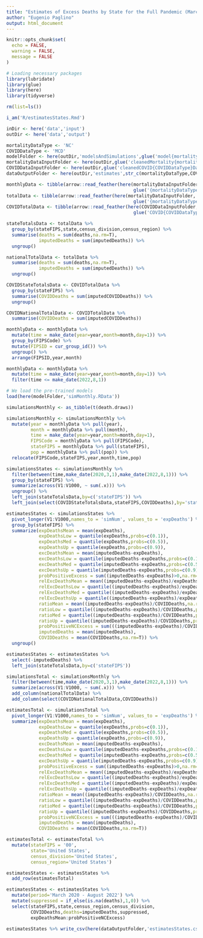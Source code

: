 ```yaml
---
title: "Estimates of Excess Deaths by State for the Full Pandemic (March 2020-August 2022)"
author: "Eugenio Paglino"
output: html_document
---
```


```r
knitr::opts_chunk$set(
  echo = FALSE,
  warning = FALSE,
  message = FALSE
)
```

```r
# Loading necessary packages
library(lubridate)
library(glue)
library(here)
library(tidyverse)
```

```r
rm(list=ls())

i_am('R/estimatesStates.Rmd')

inDir <- here('data','input')
outDir <- here('data','output')

mortalityDataType <- 'NC'
COVIDDataType <- 'MCD'
modelFolder <- here(outDir,'modelsAndSimulations',glue('model{mortalityDataType}'))
mortalityDataInputFolder <- here(outDir,glue('cleanedMortality{mortalityDataType}Data'))
COVIDDataInputFolder <- here(outDir,glue('cleanedCOVID{COVIDDataType}Data'))
dataOutputFolder <- here(outDir,'estimates',str_c(mortalityDataType,COVIDDataType))
```

```r
monthlyData <- tibble(arrow::read_feather(here(mortalityDataInputFolder,
                                               glue('{mortalityDataType}MonthlyData.feather'))))
totalData <- tibble(arrow::read_feather(here(mortalityDataInputFolder,
                                               glue('{mortalityDataType}TotalData.feather'))))
COVIDTotalData <- tibble(arrow::read_feather(here(COVIDDataInputFolder,
                                               glue('COVID{COVIDDataType}TotalData.feather'))))
```

```r
stateTotalsData <- totalData %>%
  group_by(stateFIPS,state,census_division,census_region) %>%
  summarise(deaths = sum(deaths,na.rm=T),
            imputedDeaths = sum(imputedDeaths)) %>%
  ungroup()
```

```r
nationalTotalData <- totalData %>%
  summarise(deaths = sum(deaths,na.rm=T),
            imputedDeaths = sum(imputedDeaths)) %>%
  ungroup()
```

```r
COVIDStateTotalsData <- COVIDTotalData %>%
  group_by(stateFIPS) %>%
  summarise(COVIDDeaths = sum(imputedCOVIDDeaths)) %>%
  ungroup()
```

```r
COVIDNationalTotalData <- COVIDTotalData %>%
  summarise(COVIDDeaths = sum(imputedCOVIDDeaths))
```

```r
monthlyData <- monthlyData %>%
  mutate(time = make_date(year=year,month=month,day=1)) %>%
  group_by(FIPSCode) %>%
  mutate(FIPSID = cur_group_id()) %>%
  ungroup() %>%
  arrange(FIPSID,year,month)
```

```r
monthlyData <- monthlyData %>%
  mutate(time = make_date(year=year,month=month,day=1)) %>%
  filter(time <= make_date(2022,8,1))
```

```r
# We load the pre-trained models
load(here(modelFolder,'simMonthly.RData'))
```

```r
simulationsMonthly <- as_tibble(t(death.draws))

simulationsMonthly <- simulationsMonthly %>% 
  mutate(year = monthlyData %>% pull(year),
         month = monthlyData %>% pull(month),
         time = make_date(year=year,month=month,day=1),
         FIPSCode = monthlyData %>% pull(FIPSCode),
         stateFIPS = monthlyData %>% pull(stateFIPS),
         pop = monthlyData %>% pull(pop)) %>%
  relocate(FIPSCode,stateFIPS,year,month,time,pop)
```

```r
simulationsStates <- simulationsMonthly %>%
  filter(between(time,make_date(2020,3,1),make_date(2022,8,1))) %>%
  group_by(stateFIPS) %>%
  summarize(across(V1:V1000, ~ sum(.x))) %>%
  ungroup() %>%
  left_join(stateTotalsData,by=c('stateFIPS')) %>%
  left_join(select(COVIDStateTotalsData,stateFIPS,COVIDDeaths),by='stateFIPS')

estimatesStates <- simulationsStates %>%
  pivot_longer(V1:V1000,names_to = 'simNum', values_to = 'expDeaths') %>%
  group_by(stateFIPS) %>%
  summarize(expDeathsMean = mean(expDeaths),
            expDeathsLow = quantile(expDeaths,probs=c(0.1)),
            expDeathsMed = quantile(expDeaths,probs=c(0.5)),
            expDeathsUp = quantile(expDeaths,probs=c(0.9)),
            excDeathsMean = mean(imputedDeaths-expDeaths),
            excDeathsLow = quantile(imputedDeaths-expDeaths,probs=c(0.1)),
            excDeathsMed = quantile(imputedDeaths-expDeaths,probs=c(0.5)),
            excDeathsUp = quantile(imputedDeaths-expDeaths,probs=c(0.9)),
            probPositiveExcess = sum((imputedDeaths-expDeaths)>0,na.rm=T)/n(),
            relExcDeathsMean = mean((imputedDeaths-expDeaths)/expDeaths),
            relExcDeathsLow = quantile((imputedDeaths-expDeaths)/expDeaths,probs=c(0.1)),
            relExcDeathsMed = quantile((imputedDeaths-expDeaths)/expDeaths,probs=c(0.5)),
            relExcDeathsUp = quantile((imputedDeaths-expDeaths)/expDeaths,probs=c(0.9)),
            ratioMean = mean((imputedDeaths-expDeaths)/COVIDDeaths,na.rm=T),
            ratioLow = quantile((imputedDeaths-expDeaths)/COVIDDeaths,probs=c(0.1),na.rm=T),
            ratioMed = quantile((imputedDeaths-expDeaths)/COVIDDeaths,probs=c(0.5),na.rm=T),
            ratioUp = quantile((imputedDeaths-expDeaths)/COVIDDeaths,probs=c(0.9),na.rm=T),
            probPositiveNCExcess = sum(((imputedDeaths-expDeaths)/COVIDDeaths)>1,na.rm=T)/n(),
            imputedDeaths = mean(imputedDeaths),
            COVIDDeaths = mean(COVIDDeaths,na.rm=T)) %>%
  ungroup()
```

```r
estimatesStates <- estimatesStates %>%
  select(-imputedDeaths) %>%
  left_join(stateTotalsData,by=c('stateFIPS'))
```

```r
simulationsTotal <- simulationsMonthly %>%
  filter(between(time,make_date(2020,3,1),make_date(2022,8,1))) %>%
  summarize(across(V1:V1000, ~ sum(.x))) %>%
  add_column(nationalTotalData) %>%
  add_column(select(COVIDNationalTotalData,COVIDDeaths))

estimatesTotal <- simulationsTotal %>%
  pivot_longer(V1:V1000,names_to = 'simNum', values_to = 'expDeaths') %>%
  summarize(expDeathsMean = mean(expDeaths),
            expDeathsLow = quantile(expDeaths,probs=c(0.1)),
            expDeathsMed = quantile(expDeaths,probs=c(0.5)),
            expDeathsUp = quantile(expDeaths,probs=c(0.9)),
            excDeathsMean = mean(imputedDeaths-expDeaths),
            excDeathsLow = quantile(imputedDeaths-expDeaths,probs=c(0.1)),
            excDeathsMed = quantile(imputedDeaths-expDeaths,probs=c(0.5)),
            excDeathsUp = quantile(imputedDeaths-expDeaths,probs=c(0.9)),
            probPositiveExcess = sum((imputedDeaths-expDeaths)>0,na.rm=T)/n(),
            relExcDeathsMean = mean((imputedDeaths-expDeaths)/expDeaths),
            relExcDeathsLow = quantile((imputedDeaths-expDeaths)/expDeaths,probs=c(0.1)),
            relExcDeathsMed = quantile((imputedDeaths-expDeaths)/expDeaths,probs=c(0.5)),
            relExcDeathsUp = quantile((imputedDeaths-expDeaths)/expDeaths,probs=c(0.9)),
            ratioMean = mean((imputedDeaths-expDeaths)/COVIDDeaths,na.rm=T),
            ratioLow = quantile((imputedDeaths-expDeaths)/COVIDDeaths,probs=c(0.1),na.rm=T),
            ratioMed = quantile((imputedDeaths-expDeaths)/COVIDDeaths,probs=c(0.5),na.rm=T),
            ratioUp = quantile((imputedDeaths-expDeaths)/COVIDDeaths,probs=c(0.9),na.rm=T),
            probPositiveNCExcess = sum(((imputedDeaths-expDeaths)/COVIDDeaths)>1,na.rm=T)/n(),
            imputedDeaths = mean(imputedDeaths),
            COVIDDeaths = mean(COVIDDeaths,na.rm=T))
```

```r
estimatesTotal <- estimatesTotal %>%
  mutate(stateFIPS = '00',
         state='United States',
         census_division='United States',
         census_region='United States')
```

```r
estimatesStates <- estimatesStates %>%
  add_row(estimatesTotal)
```

```r
estimatesStates <- estimatesStates %>% 
  mutate(period='March 2020 - August 2022') %>%
  mutate(suppressed = if_else(is.na(deaths),1,0)) %>%
  select(stateFIPS,state,census_region,census_division,
         COVIDDeaths,deaths=imputedDeaths,suppressed,
         expDeathsMean:probPositiveNCExcess)
```

```r
estimatesStates %>% write_csv(here(dataOutputFolder,'estimatesStates.csv'))
```
